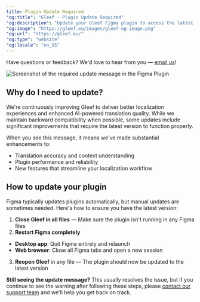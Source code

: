 ```yaml
---
title: Plugin Update Required
"og:title": "Gleef - Plugin Update Required"
"og:description": "Update your Gleef Figma plugin to access the latest features and improvements."
"og:image": "https://gleef.eu/images/gleef-og-image.png"
"og:url": "https://gleef.eu/"
"og:type": "website"
"og:locale": "en_US"
---
```


<Info>Have questions or feedback? We'd love to hear from you — [email us](mailto:contact@gleef.eu)!</Info>

<img
    src="/images/outdated-version.png"
    alt="Screenshot of the required update message in the Figma Plugin"
    width={400}
/>

## Why do I need to update?

We're continuously improving Gleef to deliver better localization experiences and enhanced AI-powered translation quality. While we maintain backward compatibility when possible, some updates include significant improvements that require the latest version to function properly.

When you see this message, it means we've made substantial enhancements to:
- Translation accuracy and context understanding
- Plugin performance and reliability
- New features that streamline your localization workflow

## How to update your plugin

Figma typically updates plugins automatically, but manual updates are sometimes needed. Here's how to ensure you have the latest version:

1. **Close Gleef in all files** — Make sure the plugin isn't running in any Figma files
2. **Restart Figma completely**
- **Desktop app**: Quit Figma entirely and relaunch
- **Web browser**: Close all Figma tabs and open a new session
3. **Reopen Gleef** in any file — The plugin should now be updated to the latest version

**Still seeing the update message?** This usually resolves the issue, but if you continue to see the warning after following these steps, please [contact our support team](mailto:contact@gleef.eu) and we'll help you get back on track.